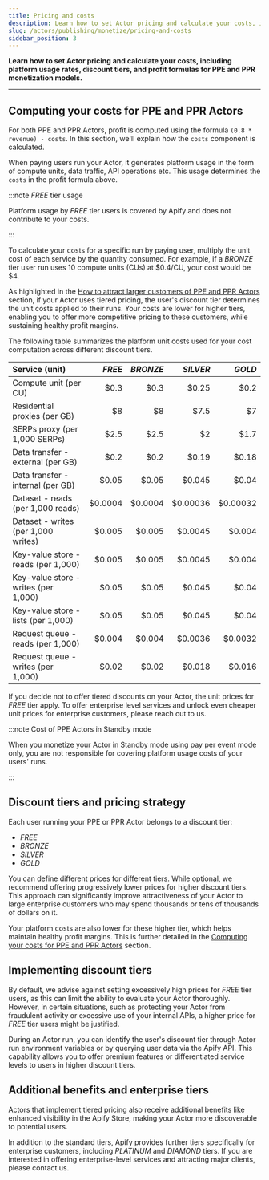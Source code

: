 ```yaml
---
title: Pricing and costs
description: Learn how to set Actor pricing and calculate your costs, including platform usage rates, discount tiers, and profit formulas for PPE and PPR monetization models.
slug: /actors/publishing/monetize/pricing-and-costs
sidebar_position: 3
---
```


**Learn how to set Actor pricing and calculate your costs, including platform usage rates, discount tiers, and profit formulas for PPE and PPR monetization models.**

---

## Computing your costs for PPE and PPR Actors

For both PPE and PPR Actors, profit is computed using the formula `(0.8 * revenue) - costs`. In this section, we'll explain how the `costs` component is calculated.

When paying users run your Actor, it generates platform usage in the form of compute units, data traffic, API operations etc. This usage determines the `costs` in the profit formula above.

:::note _FREE_ tier usage

Platform usage by _FREE_ tier users is covered by Apify and does not contribute to your costs.

:::

To calculate your costs for a specific run by paying user, multiply the unit cost of each service by the quantity consumed. For example, if a _BRONZE_ tier user run uses 10 compute units (CUs) at $0.4/CU, your cost would be $4.

As highlighted in the [How to attract larger customers of PPE and PPR Actors](#how-to-attract-larger-customers-of-ppe-and-ppr-actors) section, if your Actor uses tiered pricing, the user's discount tier determines the unit costs applied to their runs. Your costs are lower for higher tiers, enabling you to offer more competitive pricing to these customers, while sustaining healthy profit margins.

The following table summarizes the platform unit costs used for your cost computation  across different discount tiers.

| Service (unit)                        | _FREE_  | _BRONZE_ | _SILVER_ | _GOLD_  |
|:--------------------------------------|--------:|---------:|---------:|--------:|
| Compute unit (per CU)                 | $0.3    | $0.3     | $0.25    | $0.2    |
| Residential proxies (per GB)          | $8      | $8       | $7.5     | $7      |
| SERPs proxy (per 1,000 SERPs)         | $2.5    | $2.5     | $2       | $1.7    |
| Data transfer - external (per GB)     | $0.2    | $0.2     | $0.19    | $0.18   |
| Data transfer - internal (per GB)     | $0.05   | $0.05    | $0.045   | $0.04   |
| Dataset - reads (per 1,000 reads)     | $0.0004 | $0.0004  | $0.00036 | $0.00032|
| Dataset - writes (per 1,000 writes)   | $0.005  | $0.005   | $0.0045  | $0.004  |
| Key-value store - reads (per 1,000)   | $0.005  | $0.005   | $0.0045  | $0.004  |
| Key-value store - writes (per 1,000)  | $0.05   | $0.05    | $0.045   | $0.04   |
| Key-value store - lists (per 1,000)   | $0.05   | $0.05    | $0.045   | $0.04   |
| Request queue - reads (per 1,000)     | $0.004  | $0.004   | $0.0036  | $0.0032 |
| Request queue - writes (per 1,000)    | $0.02   | $0.02    | $0.018   | $0.016  |

If you decide not to offer tiered discounts on your Actor, the unit prices for _FREE_ tier apply. To offer enterprise level services and unlock even cheaper unit prices for enterprise customers, please reach out to us.

:::note Cost of PPE Actors in Standby mode

When you monetize your Actor in Standby mode using pay per event mode only, you are not responsible for covering platform usage costs of your users' runs.

:::

## Discount tiers and pricing strategy

Each user running your PPE or PPR Actor belongs to a discount tier:

- _FREE_
- _BRONZE_
- _SILVER_
- _GOLD_

You can define different prices for different tiers.
While optional, we recommend offering progressively lower prices for higher discount tiers. This approach can significantly improve attractiveness of your Actor to large enterprise customers who may spend thousands or tens of thousands of dollars on it.

Your platform costs are also lower for these higher tier, which helps maintain healthy profit margins. This is further detailed in the [Computing your costs for PPE and PPR Actors](#computing-your-costs-for-ppe-and-ppr-actors) section.

## Implementing discount tiers

By default, we advise against setting excessively high prices for _FREE_ tier users, as this can limit the ability to evaluate your Actor thoroughly. However, in certain situations, such as protecting your Actor from fraudulent activity or excessive use of your internal APIs, a higher price for _FREE_ tier users might be justified.

During an Actor run, you can identify the user's discount tier through Actor run environment variables or by querying user data via the Apify API. This capability allows you to offer premium features or differentiated service levels to users in higher discount tiers.

## Additional benefits and enterprise tiers

Actors that implement tiered pricing also receive additional benefits like enhanced visibility in the Apify Store, making your Actor more discoverable to potential users.

In addition to the standard tiers, Apify provides further tiers specifically for enterprise customers, including _PLATINUM_ and _DIAMOND_ tiers. If you are interested in offering enterprise-level services and attracting major clients, please contact us.
